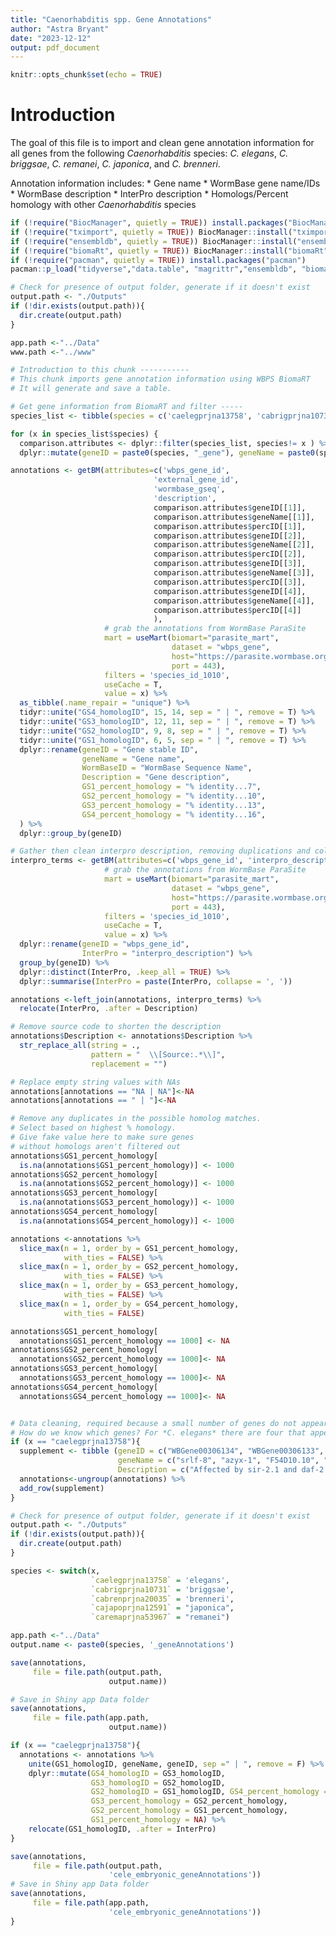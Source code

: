 ```yaml
---
title: "Caenorhabditis spp. Gene Annotations"
author: "Astra Bryant"
date: "2023-12-12"
output: pdf_document
---
```


```r
knitr::opts_chunk$set(echo = TRUE)
```

# Introduction
The goal of this file is to import and clean gene annotation information for all genes from the following *Caenorhabditis*  species: *C. elegans*, *C. briggsae*, *C. remanei*, *C. japonica*, and *C. brenneri*.

Annotation information includes:
  * Gene name
  * WormBase gene name/IDs
  * WormBase description
  * InterPro description
  * Homologs/Percent homology with other *Caenorhabditis* species  

```r
if (!require("BiocManager", quietly = TRUE)) install.packages("BiocManager")
if (!require("tximport", quietly = TRUE)) BiocManager::install("tximport", ask = FALSE)
if (!require("ensembldb", quietly = TRUE)) BiocManager::install("ensembldb", ask = FALSE)
if (!require("biomaRt", quietly = TRUE)) BiocManager::install("biomaRt", ask = FALSE)
if (!require("pacman", quietly = TRUE)) install.packages("pacman")
pacman::p_load("tidyverse","data.table", "magrittr","ensembldb", "biomaRt", "knitr")

# Check for presence of output folder, generate if it doesn't exist
output.path <- "./Outputs"
if (!dir.exists(output.path)){
  dir.create(output.path)
}

app.path <-"../Data"
www.path <-"../www"
```

```r
# Introduction to this chunk -----------
# This chunk imports gene annotation information using WBPS BiomaRT
# It will generate and save a table.

# Get gene information from BiomaRT and filter -----
species_list <- tibble(species = c('caelegprjna13758', 'cabrigprjna10731', 'cabrenprjna20035', 'caremaprjna53967', 'cajapoprjna12591'))

for (x in species_list$species) {
  comparison.attributes <- dplyr::filter(species_list, species!= x ) %>%
  dplyr::mutate(geneID = paste0(species, "_gene"), geneName = paste0(species, "_gene_name"), percID = paste0(species, "_homolog_perc_id"))

annotations <- getBM(attributes=c('wbps_gene_id', 
                                'external_gene_id',
                                'wormbase_gseq',
                                'description',
                                comparison.attributes$geneID[[1]],
                                comparison.attributes$geneName[[1]],
                                comparison.attributes$percID[[1]],
                                comparison.attributes$geneID[[2]],
                                comparison.attributes$geneName[[2]],
                                comparison.attributes$percID[[2]],
                                comparison.attributes$geneID[[3]],
                                comparison.attributes$geneName[[3]],
                                comparison.attributes$percID[[3]],
                                comparison.attributes$geneID[[4]],
                                comparison.attributes$geneName[[4]],
                                comparison.attributes$percID[[4]]
                                ),
                     # grab the annotations from WormBase ParaSite
                     mart = useMart(biomart="parasite_mart", 
                                    dataset = "wbps_gene", 
                                    host="https://parasite.wormbase.org", 
                                    port = 443),
                     filters = 'species_id_1010',
                     useCache = T,
                     value = x) %>%
  as_tibble(.name_repair = "unique") %>%
  tidyr::unite("GS4_homologID", 15, 14, sep = " | ", remove = T) %>%
  tidyr::unite("GS3_homologID", 12, 11, sep = " | ", remove = T) %>%
  tidyr::unite("GS2_homologID", 9, 8, sep = " | ", remove = T) %>%
  tidyr::unite("GS1_homologID", 6, 5, sep = " | ", remove = T) %>%
  dplyr::rename(geneID = "Gene stable ID",
                geneName = "Gene name",
                WormBaseID = "WormBase Sequence Name",
                Description = "Gene description",
                GS1_percent_homology = "% identity...7",
                GS2_percent_homology = "% identity...10",
                GS3_percent_homology = "% identity...13",
                GS4_percent_homology = "% identity...16",
  ) %>%
  dplyr::group_by(geneID)

# Gather then clean interpro description, removing duplications and collapsing to one line
interpro_terms <- getBM(attributes=c('wbps_gene_id', 'interpro_description'),
                     # grab the annotations from WormBase ParaSite
                     mart = useMart(biomart="parasite_mart", 
                                    dataset = "wbps_gene", 
                                    host="https://parasite.wormbase.org", 
                                    port = 443),
                     filters = 'species_id_1010',
                     useCache = T,
                     value = x) %>%
  dplyr::rename(geneID = "wbps_gene_id",
                InterPro = "interpro_description") %>%
  group_by(geneID) %>%
  dplyr::distinct(InterPro, .keep_all = TRUE) %>%
  dplyr::summarise(InterPro = paste(InterPro, collapse = ', '))

annotations <-left_join(annotations, interpro_terms) %>%
  relocate(InterPro, .after = Description)

# Remove source code to shorten the description
annotations$Description <- annotations$Description %>%
  str_replace_all(string = ., 
                  pattern = "  \\[Source:.*\\]", 
                  replacement = "")

# Replace empty string values with NAs
annotations[annotations == "NA | NA"]<-NA
annotations[annotations == " | "]<-NA

# Remove any duplicates in the possible homolog matches. 
# Select based on highest % homology.
# Give fake value here to make sure genes 
# without homologs aren't filtered out
annotations$GS1_percent_homology[
  is.na(annotations$GS1_percent_homology)] <- 1000 
annotations$GS2_percent_homology[
  is.na(annotations$GS2_percent_homology)] <- 1000
annotations$GS3_percent_homology[
  is.na(annotations$GS3_percent_homology)] <- 1000
annotations$GS4_percent_homology[
  is.na(annotations$GS4_percent_homology)] <- 1000

annotations <-annotations %>%
  slice_max(n = 1, order_by = GS1_percent_homology, 
            with_ties = FALSE) %>%
  slice_max(n = 1, order_by = GS2_percent_homology, 
            with_ties = FALSE) %>%
  slice_max(n = 1, order_by = GS3_percent_homology, 
            with_ties = FALSE) %>%
  slice_max(n = 1, order_by = GS4_percent_homology, 
            with_ties = FALSE)

annotations$GS1_percent_homology[
  annotations$GS1_percent_homology == 1000] <- NA
annotations$GS2_percent_homology[
  annotations$GS2_percent_homology == 1000]<- NA
annotations$GS3_percent_homology[
  annotations$GS3_percent_homology == 1000]<- NA
annotations$GS4_percent_homology[
  annotations$GS4_percent_homology == 1000]<- NA


# Data cleaning, required because a small number of genes do not appear in the BioMaRT database. Their information needs to be added.
# How do we know which genes? For *C. elegans* there are four that appear in the modENCODE RNA-seq dataset that do not have corresponding annotations. We are adding those. 
if (x == "caelegprjna13758"){
  supplement <- tibble (geneID = c("WBGene00306134", "WBGene00306133", "WBGene00306132", "WBGene00306131"),
                        geneName = c("srlf-8", "azyx-1", "F54D10.10", "Y34B4A.20"), 
                        Description = c("Affected by sir-2.1 and daf-2 according to microarray. Affected by Chlorpyrifos, dafa#1 and Sirolimus according to microarray.", "Is affected by sir-2.1 based on microarray studies.", "Affected by dpy-9, dpy-10, fbf-1, tdp-1, oga-1, ogt-1, pmk-1 and dnj-14 according to microarray. Affected by Quercetin, Hydrolyzable Tannins, paraquat, Colistin and triclosan according to microarray.", NA))
  annotations<-ungroup(annotations) %>%
  add_row(supplement)
}

# Check for presence of output folder, generate if it doesn't exist
output.path <- "./Outputs"
if (!dir.exists(output.path)){
  dir.create(output.path)
}

species <- switch(x,
                  `caelegprjna13758` = 'elegans',
                  `cabrigprjna10731` = 'briggsae',
                  `cabrenprjna20035` = 'brenneri',
                  `cajapoprjna12591` = "japonica",
                  `caremaprjna53967` = "remanei")

app.path <-"../Data"
output.name <- paste0(species, '_geneAnnotations')

save(annotations,
     file = file.path(output.path,
                      output.name))

# Save in Shiny app Data folder
save(annotations,
     file = file.path(app.path,
                      output.name))

if (x == "caelegprjna13758"){
  annotations <- annotations %>%
    unite(GS1_homologID, geneName, geneID, sep =" | ", remove = F) %>%
    dplyr::mutate(GS4_homologID = GS3_homologID,
                  GS3_homologID = GS2_homologID,
                  GS2_homologID = GS1_homologID, GS4_percent_homology = GS3_percent_homology,
                  GS3_percent_homology = GS2_percent_homology,
                  GS2_percent_homology = GS1_percent_homology,
                  GS1_percent_homology = NA) %>%
    relocate(GS1_homologID, .after = InterPro)
}

save(annotations,
     file = file.path(output.path,
                      'cele_embryonic_geneAnnotations'))
# Save in Shiny app Data folder
save(annotations,
     file = file.path(app.path,
                      'cele_embryonic_geneAnnotations'))
}

```
